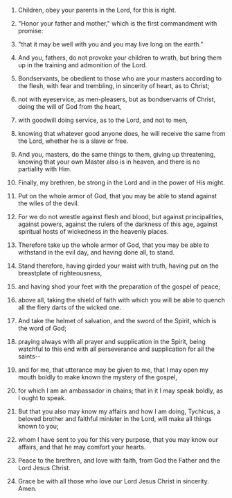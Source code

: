 
1. Children, obey your parents in the Lord, for this is right.

2. "Honor your father and mother," which is the first commandment with promise:

3. "that it may be well with you and you may live long on the earth."

4. And you, fathers, do not provoke your children to wrath, but bring them up in the training and admonition of the Lord.

5. Bondservants, be obedient to those who are your masters according to the flesh, with fear and trembling, in sincerity of heart, as to Christ;

6. not with eyeservice, as men-pleasers, but as bondservants of Christ, doing the will of God from the heart,

7. with goodwill doing service, as to the Lord, and not to men,

8. knowing that whatever good anyone does, he will receive the same from the Lord, whether he is a slave or free.

9. And you, masters, do the same things to them, giving up threatening, knowing that your own Master also is in heaven, and there is no partiality with Him.

10. Finally, my brethren, be strong in the Lord and in the power of His might.

11. Put on the whole armor of God, that you may be able to stand against the wiles of the devil.

12. For we do not wrestle against flesh and blood, but against principalities, against powers, against the rulers of the darkness of this age, against spiritual hosts of wickedness in the heavenly places.

13. Therefore take up the whole armor of God, that you may be able to withstand in the evil day, and having done all, to stand.

14. Stand therefore, having girded your waist with truth, having put on the breastplate of righteousness,

15. and having shod your feet with the preparation of the gospel of peace;

16. above all, taking the shield of faith with which you will be able to quench all the fiery darts of the wicked one.

17. And take the helmet of salvation, and the sword of the Spirit, which is the word of God;

18. praying always with all prayer and supplication in the Spirit, being watchful to this end with all perseverance and supplication for all the saints--

19. and for me, that utterance may be given to me, that I may open my mouth boldly to make known the mystery of the gospel,

20. for which I am an ambassador in chains; that in it I may speak boldly, as I ought to speak.

21. But that you also may know my affairs and how I am doing, Tychicus, a beloved brother and faithful minister in the Lord, will make all things known to you;

22. whom I have sent to you for this very purpose, that you may know our affairs, and that he may comfort your hearts.

23. Peace to the brethren, and love with faith, from God the Father and the Lord Jesus Christ.

24. Grace be with all those who love our Lord Jesus Christ in sincerity. Amen.


